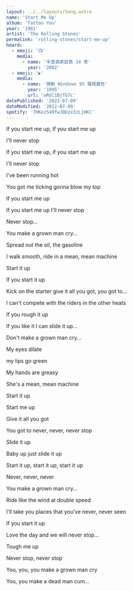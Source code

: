 ```yaml
---
layout: ../../layouts/Song.astro
name: 'Start Me Up'
album: 'Tattoo You'
year: '1981'
artist: 'The Rolling Stones'
permalink: 'rolling-stones/start-me-up'
heard:
  - emoji: '📺'
    media:
      - name: '辛普森家庭第 14 季'
        year: '2002'
  - emoji: '▶️'
    media:
      - name: '微軟 Windows 95 電視廣告'
        year: '1995'
        url: 'wRdl1BjTG7c'
datePublished: '2022-07-09'
dateModified: '2022-07-09'
spotify: '7HKez549fwJQDzx3zLjHKC'
---
```


<LyricSection>

If you start me up, if you start me up

I'll never stop

If you start me up, if you start me up

I'll never stop

</LyricSection>

<LyricSection>

I've been running hot

You got me ticking gonna blow my top

If you start me up

If you start me up I'll never stop

Never stop...

</LyricSection>

<LyricSection>

You make a grown man cry...

</LyricSection>

<LyricSection>

Spread out the oil, the gasoline

I walk smooth, ride in a mean, mean machine

</LyricSection>

<LyricSection>

Start it up

If you start it up

Kick on the starter give it all you got, you got to...

I can't compete with the riders in the other heats

</LyricSection>

<LyricSection>

If you rough it up

If you like it I can slide it up...

</LyricSection>

<LyricSection>

Don't make a grown man cry...

My eyes dilate

my lips go green

My hands are greasy

She's a mean, mean machine

</LyricSection>

<LyricSection>

Start it up

Start me up

Give it all you got

You got to never, never, never stop

</LyricSection>

<LyricSection>

Slide it up

Baby up just slide it up

Start it up, start it up, start it up

Never, never, never

</LyricSection>

<LyricSection>

You make a grown man cry...

</LyricSection>

<LyricSection>

Ride like the wind at double speed

I'll take you places that you've never, never seen

</LyricSection>

<LyricSection>

If you start it up

Love the day and we will never stop...

Tough me up

Never stop, never stop

</LyricSection>

<LyricSection>

You, you, you make a grown man cry

You, you make a dead man cum...

</LyricSection>
